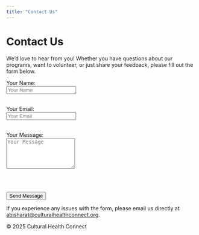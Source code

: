 ```yaml
---
title: "Contact Us"
---
```

<div class="container">
  <h1>Contact Us</h1>
  <p>
    We’d love to hear from you! Whether you have questions about our programs, want to volunteer, or just share your feedback, please fill out the form below.
  </p>
  
  <form action="mailto:abisharat@culturalhealthconnect.org" method="post" enctype="text/plain">
    <label for="name">Your Name:</label><br>
    <input type="text" id="name" name="name" placeholder="Your Name" required><br><br>
    
    <label for="email">Your Email:</label><br>
    <input type="email" id="email" name="email" placeholder="Your Email" required><br><br>
    
    <label for="message">Your Message:</label><br>
    <textarea id="message" name="message" placeholder="Your Message" rows="5" required></textarea><br><br>
    
    <button type="submit" class="btn">Send Message</button>
  </form>
  
  <p>
    If you experience any issues with the form, please email us directly at 
    <a href="mailto:abisharat@culturalhealthconnect.org">abisharat@culturalhealthconnect.org</a>.
  </p>
</div>

<footer>
  © 2025 Cultural Health Connect
</footer>
